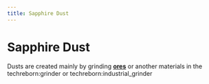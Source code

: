 ```yaml
---
title: Sapphire Dust
---
```


<ItemImage file="sapphire_dust" alt="Sapphire Dust" size="200" />

# Sapphire Dust

Dusts are created mainly by grinding **[ores](/world_generation/ore)** or another materials in the <mcitem>techreborn:grinder</mcitem> 
or <mcitem>techreborn:industrial_grinder</mcitem>
